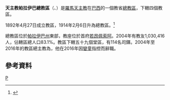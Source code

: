 {{Infobox Roman Catholic diocese
|jurisdiction     = 總教區
|name             = 帕拉伊巴
|latin= Archidioecesis Parahybensis
|image =
|caption =
|location = [[巴西|巴西]]
|territory =[[帕拉伊巴州|帕拉伊巴州]]東部
|population =1,030,416
|rite = [[罗马礼|罗马礼]]
|patron =
|province =
|established = 1892年
|cathedral = [[雪地聖母主教座堂_(若昂佩索阿)|雪地聖母主教座堂]]
|co-cathedral =
|leadership = 總主教
|website = 
|pope = 
|patriarch=
|metropolitan =阿爾多·德西洛·帕格托
|ordinary = 
|coadjutor archbishop =
|coadjutor bishop =
|auxiliary =
|emeritus = }}

'''天主教帕拉伊巴總教區'''（{{lang-la|Archidioecesis Parahybensis}}、{{lang-pt|Arquidiocese de Paraíba}}）是[[羅馬天主教|羅馬天主教]]在[[巴西|巴西]]的一個教省[[總教區|總教區]]，下轄四個教區。

1892年4月27日成立教區，1914年2月6日升為總教區。<ref>{{Cite web |url=http://www.arquidiocesepb.org.br/index.php?arqui=pages%2Fhistoria |title=Nossa história |access-date=2021-09-02 |archive-date=2016-03-05 |archive-url=https://web.archive.org/web/20160305000937/http://www.arquidiocesepb.org.br/index.php?arqui=pages%2Fhistoria |dead-url=no }}</ref>

總教區位於[[帕拉伊巴州|帕拉伊巴州]]東部，教座位於首府[[若昂佩索阿|若昂佩索阿]]。2004年有教友1,030,416人，佔轄區總人口83.1%。教區下轄五十九個堂區，有114名司鐸。2004年至2016年的教區總主教為{{link-pt|阿爾多·德西洛·帕格托|Aldo Pagotto}}，他在2016年因[[孌童|孌童]]指控而辭職。

==參考資料==
{{Wikinews|與青年發生性關係 巴西大主教請辭}}
{{reflist}}
{{巴西天主教教省}}
[[Category:巴西天主教教區|P]]